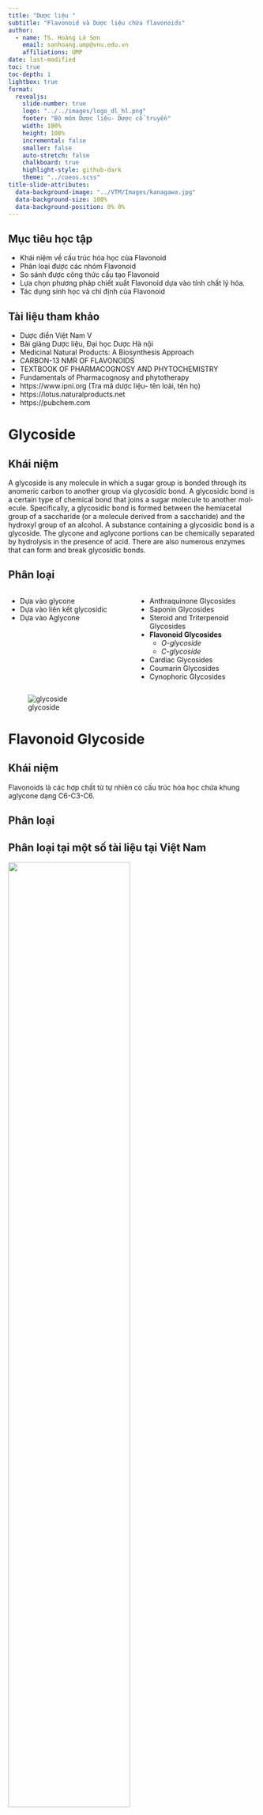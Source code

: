 ```yaml
---
title: "Dược liệu "
subtitle: "Flavonoid và Dược liệu chứa flavonoids"
author:
  - name: TS. Hoàng Lê Sơn
    email: sonhoang.ump@vnu.edu.vn
    affiliations: UMP
date: last-modified
toc: true
toc-depth: 1
lightbox: true
format: 
  revealjs:
    slide-number: true
    logo: "../../images/logo_dl_hl.png"
    footer: "Bộ môn Dược liệu- Dược cổ truyền"
    width: 100%
    height: 100%
    incremental: false
    smaller: false
    auto-stretch: false
    chalkboard: true
    highlight-style: github-dark
    theme: "../coeos.scss"
title-slide-attributes: 
  data-background-image: "../VTM/Images/kanagawa.jpg"
  data-background-size: 100%
  data-background-position: 0% 0%
---
```

## Mục tiêu học tập

-  Khái niệm về cấu trúc hóa học của Flavonoid
-  Phân loại được các nhóm Flavonoid
-  So sánh được công thức cấu tạo Flavonoid
-  Lựa chọn phương pháp chiết xuất Flavonoid dựa vào tính chất lý hóa.
-  Tác dụng sinh học và chỉ định của Flavonoid


## Tài liệu tham khảo
	
-  Dược điển Việt Nam V
-  Bài giảng Dược liệu, Đại học Dược Hà nội
-  Medicinal Natural Products: A Biosynthesis Approach
-  CARBON-13 NMR OF FLAVONOIDS
-  TEXTBOOK OF PHARMACOGNOSY AND PHYTOCHEMISTRY
-  Fundamentals of Pharmacognosy and phytotherapy
-  https://www.ipni.org (Tra mã dược liệu- tên loài, tên họ)
-  https://lotus.naturalproducts.net
-  https://pubchem.com
	

# Glycoside
## Khái niệm
::: {.callout-important title="Khái niệm"}
A glycoside is any molecule in which a sugar group is bonded through its anomeric carbon to another group via glycosidic bond. A glycosidic bond is a certain type of chemical bond that joins a sugar molecule to another mol- ecule. Specifically, a glycosidic bond is formed between the hemiacetal group of a saccharide (or a molecule derived from a saccharide) and the hydroxyl group of an alcohol. A substance containing a glycosidic bond is a glycoside. The glycone and aglycone portions can be chemically separated by hydrolysis in the presence of acid. There are also numerous enzymes that can form and break glycosidic bonds.
:::

## Phân loại

:::: {.columns}
::: {.column width="50%" .nonincremental}
::: {.callout-note title="Các cách phân loại"}
-  Dựa vào glycone
-  Dựa vào liên kết glycosidic
-  Dựa vào Aglycone	
:::
:::

::: {.column width="50%" .nonincremental}
::: {.callout-note title="Dựa vào khung aglycone"}
- Anthraquinone Glycosides
- Saponin Glycosides
- Steroid and Triterpenoid Glycosides
- **Flavonoid Glycosides**
  - *O-glycoside*
  - *C-glycoside*
- Cardiac Glycosides
- Coumarin Glycosides
- Cynophoric Glycosides
:::
:::

::::


![glycoside](../Duoc_lieu/Images/glycoside.png)




# Flavonoid Glycoside

## Khái niệm
::: {.callout-note title="Khái niệm"}
Flavonoids là các hợp chất từ tự nhiên có cấu trúc hóa học chứa khung aglycone dạng C6-C3-C6. 
:::

## Phân loại
##  Phân loại tại một số tài liệu tại Việt Nam

![](../Duoc_lieu/Images/Phan%20loai%20flavonoid%20o%20Viet%20nam.png){width="70%"}


## Phân loại dựa trên Aglycone of Flavonoid

![](../Duoc_lieu/Images/Flavonoid%20skeleton.png){width="100%"}



##  1,3-diphenyl-propane

![a 1,3-diphenyl-propane skeleton](../Duoc_lieu/Images/a%201,3-diphenyl-propane%20skeleton.png){width="40%"}



##  1,2-diphenyl-propane

![1,2-diphenylpropane skeleton](../Duoc_lieu/Images/1,2-diphenylpropane%20skeleton.png){width="70%"}


##  1,1-diphenylpropane

![1,1-diphenylpropane skeleton](../Duoc_lieu/Images/1,1-diphenylpropane%20skeleton.png){width="70%"}



##  Homoflavonoids

![homoflavonoids](../Duoc_lieu/Images/homoflavonoids.png){width="50%"}


##  Biosynthesis

![Figure 2.1](../Duoc_lieu/Images/Figure%202.1.png){width="50%"}


##  THE SHIKIMATE PATHWAY

![Figure 4.41](../Duoc_lieu/Images/Figure%204.41.png){width="50%"}


##  THE SHIKIMATE PATHWAY

![Figure 4.43](../Duoc_lieu/Images/Figure%204.43.png){width="50%"}



## Phân bố 
:::: {.columns}

::: {.column width="50%"}

![*Loài bướm* **Polyommatus icarus** *và hoa* **Lotus corniculatus**](../Duoc_lieu/Images/Polyommatus.jpg){width="100%"}
:::

::: {.column width="50%"}

![Flavonoid có thể tìm thấy trong một số ngành thực vật gồm Thực vật hạt kín (Angiosperms), Thực vật hạt trần (Gymnospermae), Ngành dương sỉ (Ferns), Ngành thạch tùng (Lycophytes), Ngành rêu sừng (Hornworts), Ngành rêu (Mosses) và Ngành rêu tản (Liverworts)](../Duoc_lieu/Images/Flavonoid%20distribution.jpg){width="80%"}
	
:::

::::

# Tính chất Hóa lý

## Đặc tính hóa lý <br> Màu sắc
	
-  Flavon: Vàng rất nhạt có khi không màu 
-  Flavonol: Vàng nhạt đến vàng
-  Chalcon và auron: Vàng đậm đến đỏ cam
-  Các chất thuộc nhóm isoflavon, flavanon, isoflavanon, flavanonol, leuco-anthocyanidin, flavan-3-ol: Không màu
-  Anthocyanidin: Màu thay đổi theo pH môi trường(màu đỏ trong môi trường acid, màu xanh trong môi trường base)
	
Flavonoid ở trong các bộ phận của cây thì còn phụ thuộc vào hỗn hợp với các sắc tố khác 



## Đặc tính hóa lý <br> Độ tan
	
-  Dạng Glucoside: dễ tan trong nước và dung môi phân cực
-  Dạng Aglycone: Tan trong dung môi hữu cơ, khó tan trong nước
	


## INFRA-RED SPECTROSCOPY
The IR spectra of all the flavonoids and isoflavonoids show absorption bands in the region 1500-1600 $cm^{-1$} due to aromatic rings, along with a carbonyl band at 1620-1670 $cm^{-1$} . The carbonyl absorption does not appear in flavanoids, isoflavanoids pterocarpanoids and chalcanoids. The presence of hydroxyl groups in hydroxyflavonoids is evidenced by absorption in the region 3300-3450 $cm^{-1$} . An absorption at  925 $cm^{-1$} is indicative of a methylenecioxy group and the presence of a gem-dimethyl group is indicated by the appearance of a band at 1400 $cm^-1$ . The glycosidic nature of a flavonoid is reflected by broad bands at  3250 and 1060 $cm^{-1$}. However, although these absorption bands are present in most flavonoid glycoside.


## UV-Vis SPECTROSCOPY
	

![ijms-11-00595f10](../Duoc_lieu/Images/ijms-11-00595f10.png)

	


## UV-Vis SPECTROSCOPY
| Band II    | Band I      | Flavonoid Type                          |
|------------|-------------|-----------------------------------------|
| 250-280    | 304-350     | Flavones                                |
| 250-280    | 328-360     | Flavonols (3-OH substituted)            |
| 250-280    | 350-385     | Flavonols (3-OH free)                   |
| 245-275    | 310-330     | Isoflavones                             |
| 245-275    | 320 peak    | Isoflavones (5-deoxy, 6,7-dioxygenated) |
| 230-270    | 340-390     | Chalcones (low intensity)               |
| 230-270    | 380-430     | Aurones (low intensity)                 |
| 270-280    | 465-560     | Anthocyanidins and anthocyanins         |



## Luteolin and derivatives$\rhd$UV spectrum
	

![luteolin 1 and derivatives](../Duoc_lieu/Images/luteolinandderivatives.png)
	


## Anthocyanidins ^[Int. J. Mol. Sci. 2010, 11(2), 595-621]
	

![ijms-11-00595f11](../Duoc_lieu/Images/ijms-11-00595f11.png)
	


## Anthocyanidins ^[Int. J. Mol. Sci. 2010, 11(2), 595-621]
	

![ijms-11-00595f13](../Duoc_lieu/Images/ijms-11-00595f13.png)


# Định tính bằng phản ứng hóa học

	-  Phản ứng Cyanidin (Shinoda): Tác dụng với tác nhân khử như hydro, vòng $\gamma $- pyron bị khử thành nhân pyrilium có màu đỏ tươi 
	-  Phản ứng với kim loại nặng:
	
-  Với muối $Fe^{3+$ tạo phức màu đen, xanh tím 
-  Với muối $Al^{3+$ tạo phức màu vàng
	
	-  Phảm ứng với kiễm loãng
	-  Phản ứng với muối diazoni 
	-  Các phản ứng khác


## Phản ứng tạo màu Cyanidin (Shinoda)
	

![Phan ung Cyanidine](../Duoc_lieu/Images/Phan%20ung%20Cyanidine.jpeg)

	

## Tạo màu với $Fe^{3+$
	

![Phan ung Fe](../Duoc_lieu/Images/Phan%20ung%20Fe.jpeg)

## Các phản ứng khác
	
![Tao phan ung khac](../Duoc_lieu/Images/Tao%20phan%20ung%20khac.png)

	

## Định tính bằng TLC
	
-  So với chất chuẩn
-  So với dược liệu đối chiếu (???)
	

## Phương pháp định tính Flavonoid ^[Chromatographic Fingerprint Analysis of Herbal Medicines]
    
-  Chiết bằng MeOH
-  Silica gel/HPTLC Silica gel
-  Ethyl acetate-Formic acid-Glacial acetic acid- Water (10 + 1.1 + 1.1 + 2.6)
-  Thuốc thử hiện màu
    


## Phương pháp định tính Flavonoid ^[Thuốc thử aluminium(III)chloride-reagent]
    
        
![P. lobata and P. thomsonii. 5 \% AlCl3 x 6 H2O dissolved in ethanol 80 \%). The plate is intensively sprayed with 10 ml solution and then exposed to UV 366 nm for 30 minutes.](../Duoc_lieu/Images/P.%20lobata%20and%20P.%20thomsonii.png)


    


## Phương pháp định tính Flavonoid ^[Thuốc thử fast blue salt-reagent]
    
        
![(I:) 0.5 \% fast blue salt B # $3,3^\prime-dimethoxybiphenyl–4,4^\prime bis (diazonium)-dichloride$ is dissolved in methanol 80 \%. (II:) 5 \% potassiumhydroxid in methanol 80 \%.The plate is intensively sprayed with 10 ml solution I and then immediately sprayed with 10 ml solution II. The evaluation is carried out in VIS.](../Duoc_lieu/Images/Fast%20blue%20salt-reagent.png)



## Phương pháp định tính Flavonoid ^[Natural products-polyethylene glycol reagent (NP/PEG)]
    
        
![Sophora flower buds Flavonoid. (I:) 1 \% diphenylboric acid-$\beta$-ethylamino ester (#diphenylboryloxyethylamine, NP) in methanol. (II:) 5 \% polyethylene glycol-4000 (PEG) in ethanol. The plate is sprayed first with solution I and then with solution II.](../Duoc_lieu/Images/Sophora%20flower%20buds%20Flavonoid.png)

    


## Định tính bằng HPLC 

::: {layout-nrow=3}
![Sophorae flos – Huaihua Fingeprint](../Duoc_lieu/Images/Sophorae%20flos%20–%20Huaihua%20Fingeprint.png)
![Sophora japonica-UV](../Duoc_lieu/Images/Sophora%20japonica-UV.png)
![Sophorae flos – Huaihua Retation time](../Duoc_lieu/Images/Sophorae%20flos%20–%20Huaihua%20Retation%20time.png)
 Fingerprint của Hòe Hoa
:::

	

# Định lượng
	
-  Phương pháp cân 
-  Phương pháp đo quang 
-  Phương pháp HPLC
	

## Định lượng bằng phương pháp cân
Ứng dụng đối với nguyên liệu giàu flavonoid và dịch chiết ít tạp chất, ví dụ.

-  Định lượng flavonoid trong thịt quả mơ *Prunus armeniaca* bằng phương pháp cân: Bột dược liệu chiết bằng CHCl3 trên bình Soxhlet để loại tạp, sấy khô. Chiết bằng EtOH 96\% trên bình Soxhlet thu lấy dịch, sau đó bốc hơi dung môi. Chiết lại bằng nước nóng sau đó chiết bằng EtOAc bay hơi dung môi. Thu được cắn. Cân cắn để xác định lượng flavonoid toàn phần. 
-  Định lượng rutin trong nụ hoa hòe *Sophora japonica*: loại tạp bằng HCl 0.5\%, chiết bằng EtOH 96\% nóng, thủy phân bằng $H_2SO_4$ , quercetin rất ít tan được lọc và cân rồi tính ra rutin. 

Phương pháp này có ưu điểm là thực hiện nhanh, dễ thực hiện tuy nhiên sai số 
mắc phải lớn. 

## Phương pháp đo quang UV-Vis ^[Petr Struchkov et al, 2018]
	

![Flavonoid UV](../Duoc_lieu/Images/Flavonoid%20UV.png)

-  Nitrozation
-  Complex formation with aluminum chloride (Method 1)
-  Nitrozation and complex formation with aluminum chloride (Method 2)
-  Reaction with dinitrophenylhydrazine
	
	

## Phương pháp đo quang UV-Vis ^[Petr Struchkov et al, 2018]

![Flavonoid UV](../Duoc_lieu/Images/Flavonoid%20UV.png)
![Flavonoid UV Results](../Duoc_lieu/Images/Flavonoid%20UV%20Results.png)


## Định lượng bằng phương pháp HPLC
**Detertor:** UV, FID, MS
	
-  Xây dựng phương pháp phân tích
    -  Thời gian lưu
	-  Hệ số phân giải
	-  Hệ số đối xứng

-  Thẩm định phương pháp phân tích

	-  Độ đặc hiệu (Tính chọn lọc) 
	-  Độ tích hợp hệ thống ($RSD$<2.0)
	-  Khoảng tuyến tính và đường chuẩn ($R^2$>0.995)
	-  Độ lặp lại ($RSD$<2.0) (Trong ngày và khác ngày)
	-  Độ thu hồi (Độ đúng) (Khác biệt với thuốc tây)

	
	

# Tác dụng sinh học của Flavonoid
	
-  Tác dụng như vitamin P làm biền thành mạch, giảm tính giòn và tăng tính thấm của mao mạch. Tác dụng được làm tăng khi kết hợp với acid ascorbic.
-  Tác dụng chống oxy hóa: Do khả năng dọn gốc tự do, tạo phức với kim loại, ức chế phản ứng peroxy hóa lipid. Ngăn chặn nguy cơ xơ vữa đọng mạch, cao huyết áp, ung thư, stress, tiều đường và chống lão hóa.
-  Bảo vệ gan khi gan bị tổn thương do một số độc chất.
-  Tăng cường tuần hoàn động mạch và mao mạch: dành cho người bị rối loại trí nhớ.
-  Tác dụng kháng khuẩn, kháng varus.
-  Tác dụng chống ung thư do cơ chế chống oxy hóa 
-  Chống dị ứng 
-  Chống viêm loét và lành vết thương 
-  Lợi tiểu 
-  An thần 
-  Diệt côn trùng


# Phân lập và xác định cấu trúc
	
-  Không có phương pháp chung cho chiết xuất flavonoid vì tính tan khác nhau 
-  Thường loại tạp chất bằng n-hexan sau đó chiết nóng bằng EtOH, MeOH.
-  Tủ flavonodi bằng muối chì sau đó tác chì bằng cách sục dihydrosulfid
-  Phân lập flavonoid bằng cột sắc ký
	

## Chiết xuất và tinh chế quy mô công nghiệp
Không có phương pháp chung
-  Chất tinh khiết  để làm thuốc 
-  Chất tinh khiết để làm chất chuẩn 
-  Cao dược liệu giàu hàm lượng hoạt chất 
-  Cao dược liệu có hoạt tính sinh học
-  Cao dược liệu chuẩn 
-  Cao dược liệu định chuẩn 
	
Một số kỹ thuật chung 
	
-  Chiết hồi lưu
-  Chiết siêu âm 
-  Chiết ngâm lạnh 
-  Chiết siêu tới hạn
	


# Dược liệu chứa Flavonoid


| Tên dược liệu       | Việt Nam | Hồng Kông | Tên dược liệu        | Việt Nam | Hồng Kông |
|---------------------|----------|-----------|----------------------|----------|-----------|
| Actiso              | X        |           | Bạch Quả             |          | X         |
| Cát căn             | X        | X         | Cúc gai              | X        |           |
| Mạch môn            | X        | X         | Chè dây              | X        |           |
| Hòe                 | X (Nụ hoa) | X (Quả)  | Xạ Can               | X        | X         |
| Râu mèo             | X        |           | Dây mật              |          |           |
| Núc Nác             | X (Vỏ thân) | X (Quả) | Tô mộc               | X        |           |
| Kim Ngân            | X        | X         | Citrus               | X        | X         |
| Dâu tằm             | X        | X         | Hoàng cầm            | X        | X         |
| Diếp cá             | X        | X         | Bạch quả             | X        | X         |
| Kim tiền thảo       | X        | X         | Hồng hoa             | X        | X         |

[1] Thông tư 06/VBHN-BYT về QUY ĐỊNH VỀ CHẤT LƯỢNG THUỐC, NGUYÊN LIỆU LÀM THUỐC

